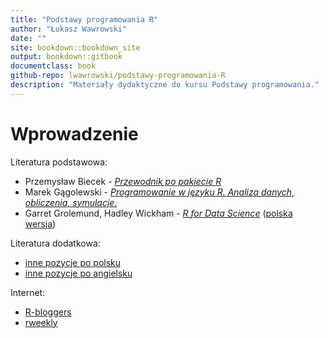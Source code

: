 ```yaml
--- 
title: "Podstawy programowania R"
author: "Łukasz Wawrowski"
date: ""
site: bookdown::bookdown_site
output: bookdown::gitbook
documentclass: book
github-repo: lwawrowski/podstawy-programowania-R
description: "Materiały dydaktyczne do kursu Podstawy programowania."
---
```


# Wprowadzenie {-}

Literatura podstawowa:

- Przemysław Biecek - [_Przewodnik po pakiecie R_](http://pbiecek.github.io/Przewodnik/)
- Marek Gągolewski - [_Programowanie w języku R. Analiza danych, obliczenia, symulacje._](http://www.gagolewski.com/publications/programowanier/)
- Garret Grolemund, Hadley Wickham - [_R for Data Science_](http://r4ds.had.co.nz/) ([polska wersja](https://helion.pl/ksiazki/jezyk-r-kompletny-zestaw-narzedzi-dla-analitykow-danych-hadley-wickham-garrett-grolemund,jezrko.htm))

Literatura dodatkowa:

- [inne pozycje po polsku](https://github.com/mi2-warsaw/SER/blob/master/histoRia/README.md)
- [inne pozycje po angielsku](https://bookdown.org/)

Internet:

- [R-bloggers](https://www.r-bloggers.com/)
- [rweekly](https://rweekly.org/)

